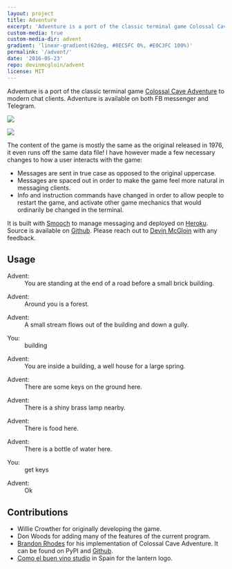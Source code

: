 ```yaml
---
layout: project
title: Adventure
excerpt: 'Adventure is a port of the classic terminal game Colossal Cave Adventure to modern chat clients.'
custom-media: true
custom-media-dir: advent
gradient: 'linear-gradient(62deg, #8EC5FC 0%, #E0C3FC 100%)'
permalink: '/advent/'
date: '2016-05-23'
repo: devinmcgloin/advent
license: MIT
---
```


Adventure is a port of the classic terminal game
[Colossal Cave Adventure](https://en.wikipedia.org/wiki/Colossal_Cave_Adventure)
to modern chat clients. Adventure is available on both FB messenger
and Telegram.

<div style={{
  display:"flex",
  flexDirection: "column",
  alignItems: "center",
}}>

[![](/advent/messenger.png)](https://m.me/adventerm)

[![](/advent/telegram.png)](https://telegram.me/cave_adventure_bot)

</div>

The content of the game is mostly the same as the original released in
1976, it even runs off the same data file! I have however made a few
necessary changes to how a user interacts with the game:

- Messages are sent in true case as opposed to the original uppercase.
- Messages are spaced out in order to make the game feel more natural
  in messaging clients.
- Info and instruction commands have changed in order to allow people
  to restart the game, and activate other game mechanics that would
  ordinarily be changed in the terminal.

It is built with [Smooch](https://smooch.io) to manage messaging and
deployed on [Heroku](https://heroku.com). Source is available on
[Github](https://github.com/devinmcgloin/advent). Please reach out to
[Devin McGloin](https://twitter.com/devinmcgloin) with any feedback.

## Usage

<div class="ph3">
  <dl class="lh-title mv2">
    <dt class="dib b pr1">Advent:</dt>
    <dd class="dib ml0 gray">You are standing at the end of a road before a small brick building.</dd>
  </dl>

<dl class="lh-title mv2">
  <dt class="dib b pr1">Advent:</dt>
  <dd class="dib ml0 gray">Around you is a forest.</dd>
</dl>

<dl class="lh-title mv2">
  <dt class="dib b pr1">Advent:</dt>
  <dd class="dib ml0 gray">
    A small stream flows out of the building and down a gully.
  </dd>
</dl>

<dl class="lh-title mv2">
  <dt class="dib b pr1">You:</dt>
  <dd class="dib ml0 gray">building</dd>
</dl>

<dl class="lh-title mv2">
  <dt class="dib b pr1">Advent:</dt>
  <dd class="dib ml0 gray">
    You are inside a building, a well house for a large spring.
  </dd>
</dl>

<dl class="lh-title mv2">
  <dt class="dib b pr1">Advent:</dt>
  <dd class="dib ml0 gray">There are some keys on the ground here.</dd>
</dl>

  <dl class="lh-title mv2">
    <dt class="dib b pr1">Advent:</dt>
    <dd class="dib ml0 gray">There is a shiny brass lamp nearby.</dd>
  </dl>
  <dl class="lh-title mv2">
    <dt class="dib b pr1">Advent:</dt>
    <dd class="dib ml0 gray">There is food here.</dd>
  </dl>
  <dl class="lh-title mv2">
    <dt class="dib b pr1">Advent:</dt>
    <dd class="dib ml0 gray">There is a bottle of water here.</dd>
  </dl>
  <dl class="lh-title mv2">
    <dt class="dib b pr1">You:</dt>
    <dd class="dib ml0 gray">get keys</dd>
  </dl>
  <dl class="lh-title mv2">
    <dt class="dib b pr1">Advent:</dt>
    <dd class="dib ml0 gray">Ok</dd>
  </dl>
</div>

## Contributions

- Willie Crowther for originally developing the game.
- Don Woods for adding many of the features of the current program.
- [Brandon Rhodes](http://rhodesmill.org/brandon/) for his
  implementation of Colossal Cave Adventure. It can be found on PyPI
  and [Github](https://github.com/brandon-rhodes/python-adventure).
- [Como el buen vino studio](https://thenounproject.com/term/lantern/87141/)
  in Spain for the lantern logo.
